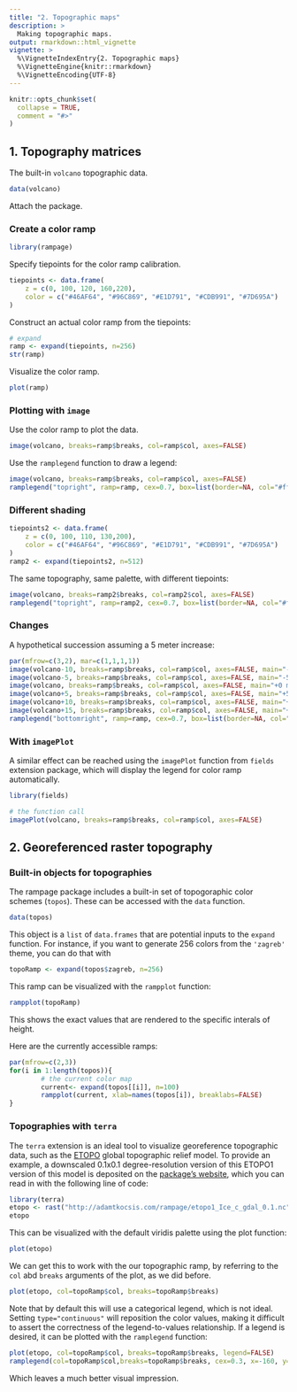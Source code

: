 ```yaml
---
title: "2. Topographic maps"
description: >
  Making topographic maps.
output: rmarkdown::html_vignette
vignette: >
  %\VignetteIndexEntry{2. Topographic maps}
  %\VignetteEngine{knitr::rmarkdown}
  %\VignetteEncoding{UTF-8}
---
```


```r
knitr::opts_chunk$set(
  collapse = TRUE,
  comment = "#>"
)
```


## 1. Topography matrices

The built-in `volcano` topographic data.

```r
data(volcano)
```

Attach the package.


### Create a color ramp

```r
library(rampage)
```

Specify tiepoints for the color ramp calibration.

```r
tiepoints <- data.frame(
	z = c(0, 100, 120, 160,220), 
	color = c("#46AF64", "#96C869", "#E1D791", "#CDB991", "#7D695A")
)
```

Construct an actual color ramp from the tiepoints:

```r
# expand
ramp <- expand(tiepoints, n=256) 
str(ramp)
```

Visualize the color ramp.

```r
plot(ramp)
```

### Plotting with `image` 

Use the color ramp to plot the data.

```r
image(volcano, breaks=ramp$breaks, col=ramp$col, axes=FALSE)
```

Use the `ramplegend` function to draw a legend:

```r
image(volcano, breaks=ramp$breaks, col=ramp$col, axes=FALSE)
ramplegend("topright", ramp=ramp, cex=0.7, box=list(border=NA, col="#ffffff55"))
```

### Different shading

```r
tiepoints2 <- data.frame(
	z = c(0, 100, 110, 130,200), 
	color = c("#46AF64", "#96C869", "#E1D791", "#CDB991", "#7D695A")
)
ramp2 <- expand(tiepoints2, n=512) 
```

The same topography, same palette, with different tiepoints:

```r
image(volcano, breaks=ramp2$breaks, col=ramp2$col, axes=FALSE)
ramplegend("topright", ramp=ramp2, cex=0.7, box=list(border=NA, col="#ffffff55"))
```

### Changes

A hypothetical succession assuming a 5 meter increase:

```r
par(mfrow=c(3,2), mar=c(1,1,1,1))
image(volcano-10, breaks=ramp$breaks, col=ramp$col, axes=FALSE, main="-10 m")
image(volcano-5, breaks=ramp$breaks, col=ramp$col, axes=FALSE, main="-5 m")
image(volcano, breaks=ramp$breaks, col=ramp$col, axes=FALSE, main="+0 m")
image(volcano+5, breaks=ramp$breaks, col=ramp$col, axes=FALSE, main="+5 m")
image(volcano+10, breaks=ramp$breaks, col=ramp$col, axes=FALSE, main="+10 m")
image(volcano+15, breaks=ramp$breaks, col=ramp$col, axes=FALSE, main="+15 m")
ramplegend("bottomright", ramp=ramp, cex=0.7, box=list(border=NA, col="#ffffff55"))
```



### With `imagePlot` 

A similar effect can be reached using the `imagePlot` function from  `fields` extension package, which will display the legend for color ramp automatically.

```r
library(fields)

# the function call
imagePlot(volcano, breaks=ramp$breaks, col=ramp$col, axes=FALSE)
```




## 2. Georeferenced raster topography

### Built-in objects for topographies


The rampage package includes a built-in set of topogoraphic color schemes (`topos`). These can be accessed with the `data` function.

```r
data(topos)
```

This object is a `list` of `data.frames` that are potential inputs to the `expand` function. For instance, if you want to generate 256 colors from the `'zagreb'` theme, you can do that with

```r
topoRamp <- expand(topos$zagreb, n=256)
```

This ramp can be visualized with the `rampplot` function:

```r
rampplot(topoRamp)
```

This shows the exact values that are rendered to the specific interals of height.


Here are the currently accessible ramps:
```r
par(mfrow=c(2,3))
for(i in 1:length(topos)){
		# the current color map
		current<- expand(topos[[i]], n=100)
		rampplot(current, xlab=names(topos[i]), breaklabs=FALSE)
}

```


### Topographies with `terra`

The `terra` extension is an ideal tool to visualize georeference topographic data, such as the [ETOPO](https://www.ncei.noaa.gov/products/etopo-global-relief-model) global topographic relief model. To provide an example, a downscaled 0.1x0.1 degree-resolution version of this ETOPO1 version of this model is deposited on the [package's website](http://adamtkocsis.com/rampage/ETOPO1_ice_c_20110606_tiff_1.tif), which you can read in with the following line of code:

```r
library(terra)
etopo <- rast("http://adamtkocsis.com/rampage/etopo1_Ice_c_gdal_0.1.nc")
etopo
```

This can be visualized with the default viridis palette using the plot function:

```r
plot(etopo)
```

We can get this to work with the our topographic ramp, by referring to the `col` abd `breaks` arguments of the plot, as we did before.

```r
plot(etopo, col=topoRamp$col, breaks=topoRamp$breaks)
```

Note that by default this will use a categorical legend, which is not ideal. Setting `type="continuous"` will reposition the color values, making it difficult to assert the correctness of the legend-to-values relationship. If a legend is desired, it can be plotted with the `ramplegend` function: 


```r
plot(etopo, col=topoRamp$col, breaks=topoRamp$breaks, legend=FALSE)
ramplegend(col=topoRamp$col,breaks=topoRamp$breaks, cex=0.3, x=-160, y=20)
```

Which leaves a much better visual impression.



